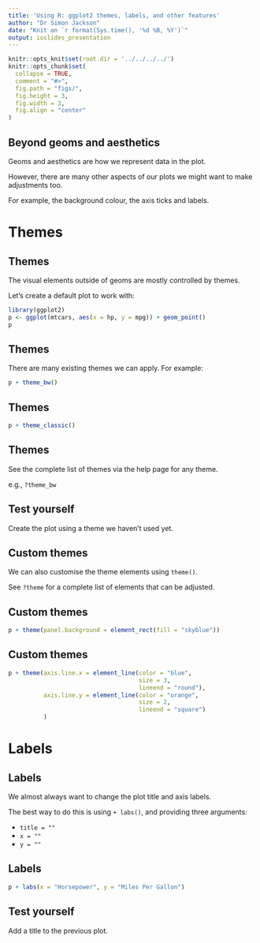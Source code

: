 ```yaml
---
title: 'Using R: ggplot2 themes, labels, and other features'
author: "Dr Simon Jackson"
date: "Knit on `r format(Sys.time(), '%d %B, %Y')`"
output: ioslides_presentation
---
```


```r
knitr::opts_knit$set(root.dir = '../../../../')
knitr::opts_chunk$set(
  collapse = TRUE,
  comment = "#>",
  fig.path = "figs/",
  fig.height = 3,
  fig.width = 3,
  fig.align = "center"
)
```

## Beyond geoms and aesthetics

Geoms and aesthetics are how we represent data in the plot.

However, there are many other aspects of our plots we might want to make adjustments too.

For example, the background colour, the axis ticks and labels.

# Themes

## Themes

The visual elements outside of geoms are mostly controlled by themes.

Let's create a default plot to work with:

```r
library(ggplot2)
p <- ggplot(mtcars, aes(x = hp, y = mpg)) + geom_point()
p
```

## Themes

There are many existing themes we can apply. For example:

```r
p + theme_bw()
```

## Themes

```r
p + theme_classic()
```

## Themes

See the complete list of themes via the help page for any theme.

e.g., `?theme_bw`

## Test yourself

Create the plot using a theme we haven't used yet.

## Custom themes

We can also customise the theme elements using `theme()`.

See `?theme` for a complete list of elements that can be adjusted.

## Custom themes

```r
p + theme(panel.background = element_rect(fill = "skyblue"))
```

## Custom themes

```r
p + theme(axis.line.x = element_line(color = "blue",
                                     size = 3,
                                     lineend = "round"),
          axis.line.y = element_line(color = "orange",
                                     size = 2,
                                     lineend = "square")
          )
```

# Labels

## Labels

We almost always want to change the plot title and axis labels.

The best way to do this is using `+ labs()`, and providing three arguments:

- `title = ""`
- `x = ""`
- `y = ""`

## Labels

```r
p + labs(x = "Horsepower", y = "Miles Per Gallon")
```

## Test yourself

Add a title to the previous plot.